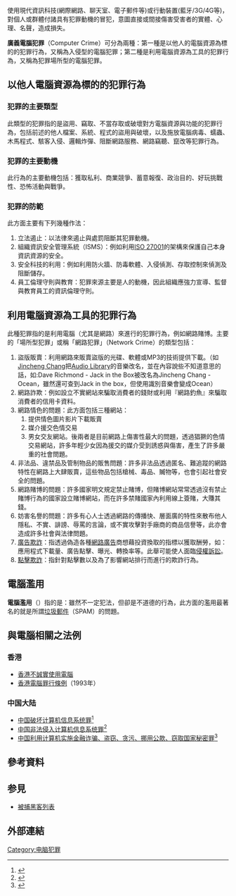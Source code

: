 {{Original research|time=2019-12-18T12:10:11+00:00}}
{{noteTA
|G1=IT
}}

使用現代資訊科技(網際網路、聊天室、電子郵件等)或行動裝置(藍牙/3G/4G等)，對個人或群體付諸具有犯罪動機的冒犯，意圖直接或間接傷害受害者的實體、心理、名聲，造成損失。

'''廣義電腦犯罪'''（Computer Crime）可分為兩種：第一種是以他人的電腦資源為標的的犯罪行為，又稱為入侵型的電腦犯罪；第二種是利用電腦資源為工具的犯罪行為，又稱為犯罪場所型的電腦犯罪。

== 以他人電腦資源為標的的犯罪行為 ==

=== 犯罪的主要類型 ===
此類型的犯罪指的是盜用、竊取、不當存取或破壞對方電腦資源與功能的犯罪行為，包括前述的他人檔案、系統、程式的盜用與破壞，以及施放電腦病毒、蠕蟲、木馬程式、駭客入侵、邏輯炸彈、阻斷網路服務、網路竊聽、竄改等犯罪行為。

=== 犯罪的主要動機 ===
此行為的主要動機包括：獲取私利、商業競爭、蓄意報復、政治目的、好玩挑戰性、恐怖活動與戰爭。

=== 犯罪的防範 ===
此方面主要有下列幾種作法：
#立法遏止：以法律來遏止與處罰阻斷其犯罪動機。
#組織資訊安全管理系統（ISMS）：例如利用[[ISO_27001|ISO 27001]]的架構來保護自己本身資訊資源的安全。
#安全科技的利用：例如利用防火牆、防毒軟體、入侵偵測、存取控制來偵測及阻斷儲存。
#員工倫理守則與教育：犯罪來源主要是人的動機，因此組織應強力宣導、監督與教育員工的資訊倫理守則。

== 利用電腦資源為工具的犯罪行為 ==
此種犯罪指的是利用電腦（尤其是網路）來進行的犯罪行為，例如網路賭博。主要的「場所型犯罪」或稱「網路犯罪」（Network Crime）的類型包括：
#盜版販賣：利用網路來販賣盜版的光碟、軟體或MP3的技術提供下載。（如[[Jincheng_Chang|Jincheng Chang]]把[[Audio_Library|Audio Library]]的音樂改名，並在內容說些不知道意思的話，如:Dave Richmond - Jack in the Box被改名為Jincheng Chang - Ocean，雖然還可查到Jack in the box，但使用識別音樂會變成Ocean）
#網路詐欺：例如設立不實網站來騙取消費者的錢財或利用『網路釣魚』來騙取消費者的信用卡資料。
#網路情色的問題：此方面包括三種網站：
##提供情色圖片影片下載販賣
##媒介援交色情交易
##男女交友網站。後兩者是目前網路上傷害性最大的問題，透過猖獗的色情交易網站，許多年輕少女因為援交的媒介受到誘惑與傷害，產生了許多嚴重的社會問題。
#非法品、違禁品及管制物品的販售問題：許多非法品透過匿名、難追蹤的網路特性在網路上大肆販賣，這些物品包括槍械、毒品、贓物等，也會引起社會安全的問題。
#網路賭博的問題：許多國家明文規定禁止賭博，但賭博網站常常透過沒有禁止賭博行為的國家設立賭博網站，而在許多禁賭國家內利用線上簽賭，大賺其錢。
#妨害名譽的問題：許多有心人士透過網路的傳播快、層面廣的特性來散布他人隱私、不實、誹謗、辱罵的言論，或不實攻擊對手廠商的商品信譽等，此亦會造成許多社會與法律問題。
#[[廣告欺詐|廣告欺詐]]：指透過偽造各種[[網路廣告|網路廣告]]商想藉投資換取的指標以獲取酬勞，如：應用程式下載量、廣告點擊、曝光、轉換率等。此舉可能使人面臨[[侵權|侵權]][[訴訟|訴訟]]。
#[[點擊欺詐|點擊欺詐]]：指針對點擊數以及為了影響網站排行而進行的欺詐行為。

==電腦濫用==
'''電腦濫用'''（{{lang-en|'''Computer Abuse'''}}）指的是：雖然不一定犯法，但卻是不道德的行為，此方面的濫用最著名的就是所謂[[垃圾郵件|垃圾郵件]]（SPAM）的問題。

== 與電腦相關之法例 ==
=== 香港 ===
* [[香港|香港]][[不誠實使用電腦|不誠實使用電腦]]
* [[香港|香港]][[電腦罪行條例|電腦罪行條例]]（1993年）
=== 中国大陆 ===
* [[中国|中国]][[破坏计算机信息系统罪|破坏计算机信息系统罪]]<ref>{{Cite web |url = https://zh.wikisource.org/wiki/%E4%B8%AD%E5%8D%8E%E4%BA%BA%E6%B0%91%E5%85%B1%E5%92%8C%E5%9B%BD%E5%88%91%E6%B3%95 |title = 中华人民共和国刑法 |accessdate = 2014-03-30 |quote = 第二百八十五条　违反国家规定，侵入国家事务、国防建设、尖端科学技术领域的计算机信息系统的，处三年以下有期徒刑或者拘役。
　　违反国家规定，侵入前款规定以外的计算机信息系统或者采用其他技术手段，获取该计算机信息系统中存储、处理或者传输的数据，或者对该计算机信息系统实施非法控制，情节严重的，处三年以下有期徒刑或者拘役，并处或者单处罚金；情节特别严重的，处三年以上七年以下有期徒刑，并处罚金。
　　提供专门用于侵入、非法控制计算机信息系统的程序、工具，或者明知他人实施侵入、非法控制计算机信息系统的违法犯罪行为而为其提供程序、工具，情节严重的，依照前款的规定处罚。 |archive-date = 2014-07-14 |archive-url = https://web.archive.org/web/20140714215405/http://zh.wikisource.org/wiki/%E4%B8%AD%E5%8D%8E%E4%BA%BA%E6%B0%91%E5%85%B1%E5%92%8C%E5%9B%BD%E5%88%91%E6%B3%95 |dead-url = no }}</ref>
* [[中国|中国]][[非法侵入计算机信息系统罪|非法侵入计算机信息系统罪]]<ref>{{Cite web |url = https://zh.wikisource.org/wiki/%E4%B8%AD%E5%8D%8E%E4%BA%BA%E6%B0%91%E5%85%B1%E5%92%8C%E5%9B%BD%E5%88%91%E6%B3%95 |title = 中华人民共和国刑法 |accessdate = 2014-03-30 |quote = 第二百八十六条　违反国家规定，对计算机信息系统功能进行删除、修改、增加、干扰，造成计算机信息系统不能正常运行，后果严重的，处五年以下有期徒刑或者拘役；后果特别严重的，处五年以上有期徒刑。
　　违反国家规定，对计算机信息系统中存储、处理或者传输的数据和应用程序进行删除、修改、增加的操作，后果严重的，依照前款的规定处罚。
　　故意制作、传播计算机病毒等破坏性程序，影响计算机系统正常运行，后果严重的，依照第一款的规定处罚。 |archive-date = 2014-07-14 |archive-url = https://web.archive.org/web/20140714215405/http://zh.wikisource.org/wiki/%E4%B8%AD%E5%8D%8E%E4%BA%BA%E6%B0%91%E5%85%B1%E5%92%8C%E5%9B%BD%E5%88%91%E6%B3%95 |dead-url = no }}</ref>
* [[中国|中国]][[利用计算机实施金融诈骗、盗窃、贪污、挪用公款、窃取国家秘密罪|利用计算机实施金融诈骗、盗窃、贪污、挪用公款、窃取国家秘密罪]]<ref>{{Cite web |url = https://zh.wikisource.org/wiki/%E4%B8%AD%E5%8D%8E%E4%BA%BA%E6%B0%91%E5%85%B1%E5%92%8C%E5%9B%BD%E5%88%91%E6%B3%95 |title = 中华人民共和国刑法 |accessdate = 2014-03-30 |quote = 第二百八十七条　利用计算机实施金融诈骗、盗窃、贪污、挪用公款、窃取国家秘密或者其他犯罪的，依照本法有关规定定罪处罚。 |archive-date = 2014-07-14 |archive-url = https://web.archive.org/web/20140714215405/http://zh.wikisource.org/wiki/%E4%B8%AD%E5%8D%8E%E4%BA%BA%E6%B0%91%E5%85%B1%E5%92%8C%E5%9B%BD%E5%88%91%E6%B3%95 |dead-url = no }}</ref>

== 參考資料 ==
{{reflist}}

== 参見 ==
* [[被捕黑客列表|被捕黑客列表]]

== 外部連結 ==

{{Hacking}}

{{Authority control}}
[[Category:电脑犯罪|Category:电脑犯罪]]